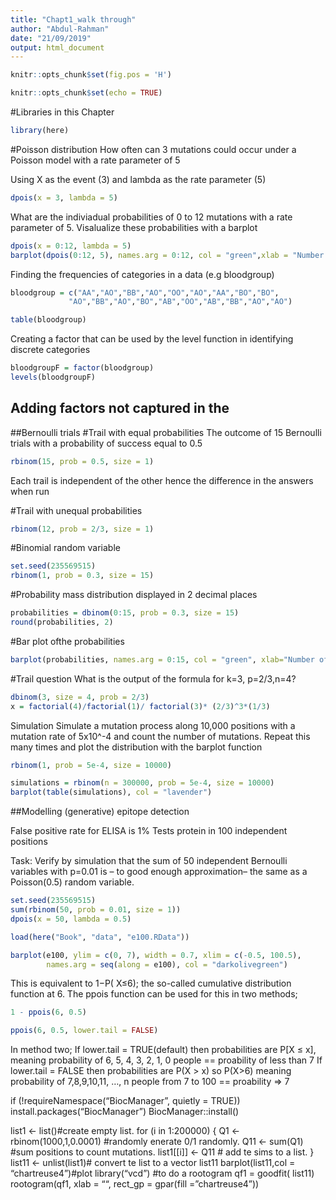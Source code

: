```yaml
---
title: "Chapt1_walk through"
author: "Abdul-Rahman"
date: "21/09/2019"
output: html_document
---
```


```r
knitr::opts_chunk$set(fig.pos = 'H')
```

```r
knitr::opts_chunk$set(echo = TRUE)
```

#Libraries in this Chapter

```r
library(here)
```

#Poisson distribution
How often can 3 mutations could occur under a Poisson model with a rate parameter of 5

Using X as the event (3) and lambda as the rate parameter (5)

```r
dpois(x = 3, lambda = 5) 
```

What are the indiviadual probabilities of 0 to 12 mutations with a rate parameter of 5. Visalualize these probabilities with a barplot

```r
dpois(x = 0:12, lambda = 5)
barplot(dpois(0:12, 5), names.arg = 0:12, col = "green",xlab = "Number of mutations", ylab = "Probability")
```

Finding the frequencies of categories in a data (e.g bloodgroup)
```r
bloodgroup = c("AA","AO","BB","AO","OO","AO","AA","BO","BO",
             "AO","BB","AO","BO","AB","OO","AB","BB","AO","AO")

table(bloodgroup)
```

Creating a factor that can be used by the level function in identifying discrete categories

```r
bloodgroupF = factor(bloodgroup)
levels(bloodgroupF)
```

## Adding factors not captured in the 
##Bernoulli trials
#Trail with equal probabilities
The outcome of 15 Bernoulli trials with a probability of success equal to 0.5
```r
rbinom(15, prob = 0.5, size = 1)
```
Each trail is independent of the other hence the difference in the answers when run

#Trail with unequal probabilities
```r
rbinom(12, prob = 2/3, size = 1)
```

#Binomial random variable
```r
set.seed(235569515)
rbinom(1, prob = 0.3, size = 15)
```

#Probability mass distribution displayed in 2 decimal places
```r
probabilities = dbinom(0:15, prob = 0.3, size = 15)
round(probabilities, 2)
```

#Bar plot ofthe probabilities
```r
barplot(probabilities, names.arg = 0:15, col = "green", xlab="Number of trials", ylab = "Probability")
```


#Trail question
What is the output of the formula for k=3, p=2/3,n=4?
```r
dbinom(3, size = 4, prob = 2/3)
x = factorial(4)/factorial(1)/ factorial(3)* (2/3)^3*(1/3)
```

Simulation
Simulate a mutation process along 10,000 positions with a mutation rate of 
5x10^-4 and count the number of mutations. Repeat this many times and plot the distribution with the barplot function

```r
rbinom(1, prob = 5e-4, size = 10000)
```

```r
simulations = rbinom(n = 300000, prob = 5e-4, size = 10000)
barplot(table(simulations), col = "lavender")
```
##Modelling (generative) epitope detection

False positive rate for ELISA is 1%
Tests protein in 100 independent positions


Task: Verify by simulation that the sum of 50 independent Bernoulli variables with p=0.01 is – to good enough approximation– the same as a Poisson(0.5) random variable.

```r
set.seed(235569515)
sum(rbinom(50, prob = 0.01, size = 1))
dpois(x = 50, lambda = 0.5)
```

```r
load(here("Book", "data", "e100.RData"))

barplot(e100, ylim = c(0, 7), width = 0.7, xlim = c(-0.5, 100.5),
        names.arg = seq(along = e100), col = "darkolivegreen")

```


This is  equivalent to 1−P(  X≤6); the so-called cumulative distribution function at 6. The ppois function can be used for this in two methods;


```r
1 - ppois(6, 0.5)
```

```r
ppois(6, 0.5, lower.tail = FALSE)
```

In method two;
If lower.tail = TRUE(default) then probabilities are P[X ≤ x], meaning probability of 6, 5, 4, 3, 2, 1, 0 people == proability of less than 7
If lower.tail = FALSE then probabilities are  P(X > x) so P(X>6) meaning probability of 7,8,9,10,11, ..., n people from 7 to 100 == proability => 7

if (!requireNamespace("BiocManager", quietly = TRUE))
    install.packages("BiocManager")
BiocManager::install()






list1 <- list()#create empty list.
for (i in 1:200000) {
  Q1 <- rbinom(1000,1,0.0001) #randomly enerate 0/1 randomly.
  Q11 <- sum(Q1) #sum positions to count mutations.
  list1[[i]] <- Q11 # add te sims to a list.
}
list11 <- unlist(list1)# convert te list to a vector
list11
barplot(list11,col = "chartreuse4")#plot
library("vcd") #to do a rootogram
qf1 = goodfit( list11)
rootogram(qf1, xlab = "", rect_gp = gpar(fill = "chartreuse4"))